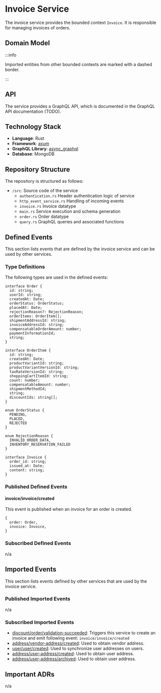 
# Invoice Service

The invoice service provides the bounded context `Invoice`.
It is responsible for managing invoices of orders.

## Domain Model

<CustomImage path="/renderedDiagrams/invoiceDomainModel" width="735" height="250" />

:::info

Imported entities from other bounded contexts are marked with a dashed border.

:::

## API

The service provides a GraphQL API, which is documented in the GraphQL API documentation (TODO).

## Technology Stack

- **Language**: Rust
- **Framework**: [axum](https://docs.rs/axum/latest/axum/)
- **GraphQL Library**: [async_graphql](https://docs.rs/async-graphql/latest/async_graphql/)
- **Database**: MongoDB

## Repository Structure

The repository is structured as follows:

<div className="repository-structure">

- `/src`: Source code of the service
  - `authentication.rs` Header authentication logic of service
  - `http_event_service.rs` Handling of incoming events
  - `invoice.rs` Invoice datatype
  - `main.rs` Service execution and schema generation
  - `order.rs` Order datatype
  - `query.rs` GraphQL queries and associated functions

</div>

## Defined Events

This section lists events that are defined by the invoice service and can be used by other services.

### Type Definitions

The following types are used in the defined events:

```tsx
interface Order {
  id: string;
  userId: string;
  createdAt: Date;
  orderStatus: OrderStatus;
  placedAt: Date;
  rejectionReason?: RejectionReason;
  orderItems: OrderItem[];
  shipmentAddressId: string;
  invoiceAddressId: string;
  compensatableOrderAmount: number;
  paymentInformationId;
  string;
}

interface OrderItem {
  id: string;
  createdAt: Date;
  productVariantId: string;
  productVariantVersionId: string;
  taxRateVersionId: string;
  shoppingCartItemId: string;
  count: number;
  compensatableAmount: number;
  shipmentMethodId;
  string;
  discountIds: string[];
}

enum OrderStatus {
  PENDING,
  PLACED,
  REJECTED
}

enum RejectionReason {
  INVALID_ORDER_DATA,
  INVENTORY_RESERVATION_FAILED
}

interface Invoice {
  order_id: string;
  issued_at: Date;
  content: string;
}
```

### Published Defined Events

#### invoice/invoice/created

This event is published when an invoice for an order is created.

```tsx
{
  order: Order,
  invoice: Invoice,
}
```

### Subscribed Defined Events

n/a

## Imported Events

This section lists events defined by other services that are used by the invoice service.

### Published Imported Events

n/a

### Subscribed Imported Events

- [discount/order/validation-succeeded](/docs/docs/dev-manuals/services/discount#discountordervalidation-succeeded): Triggers this service to create an invoice and emit following event: `invoice/invoice/created`
- [address/vendor-address/created](/docs/docs/dev-manuals/services/address#addressvendor-addresscreated): Used to obtain vendor address.
- [user/user/created](/docs/docs/dev-manuals/services/user#userusercreated): Used to synchronize user addresses on users.
- [address/user-address/created](/docs/docs/dev-manuals/services/address#addressuser-addresscreated): Used to obtain user address.
- [address/user-address/archived](/docs/docs/dev-manuals/services/address#addressuser-addresscreated): Used to obtain user address.

## Important ADRs

n/a

